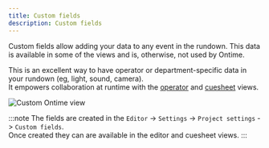 ```yaml
---
title: Custom fields
description: Custom fields
---
```


Custom fields allow adding your data to any event in the rundown. This data is available in some of the views and is, otherwise, not used by Ontime.

This is an excellent way to have operator or department-specific data in your rundown (eg, light, sound, camera). \
It empowers collaboration at runtime with the [operator](/interface/production/operator) and [cuesheet](/interface/production/cuesheet) views.

![Custom Ontime view](../../../assets/screenshots/views/cuesheet.png)

:::note
The fields are created in the `Editor` -> `Settings` -> `Project settings` -> `Custom fields`. \
Once created they can are available in the editor and cuesheet views.
:::
